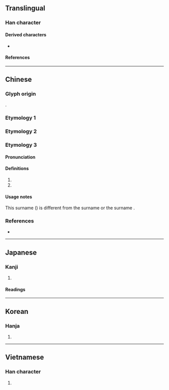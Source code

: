 {{also|塗|凃}}
{{character info}}
==Translingual==

===Han character===
{{Han char|rn=85|rad=水|as=07|sn=10|four=38194|canj=EOMD|ids=⿰氵余}}

====Derived characters====
* {{l|mul|[[蒤]], [[塗]], [[𣉯]], [[𥂋]], [[𪄫]]}}

====References====
{{Han ref|kx=0625.290|dkj=17518|dj=1027.110|hdz=31628.120|uh=6D82}}

----

==Chinese==

===Glyph origin===
{{Han etym}}
{{Han compound|水|alt1=氵|余|ls=psx|c1=s|t1=water|c2=p}}.

===Etymology 1===
{{zh-see|塗}}

===Etymology 2===
{{zh-see|途|v}}

===Etymology 3===
{{zh-forms}}
{{zh-wp|zh:涂姓}}

====Pronunciation====
{{zh-pron
|m=tú
|c=tou4,ceoi4
|h=pfs=
|md=
|mn=
|w=
|mc=y
|oc=y
|cat=
}}

====Definitions====
{{zh-hanzi}}

# {{zh-used2|n}}
# {{surname|zh}}

====Usage notes====
This surname ({{zh-l|涂}}) is different from the surname {{zh-l|凃}} or the surname {{zh-l|塗}}.

===References===
* {{R:yue:Hanzi}}

----

==Japanese==

===Kanji===
{{ja-kanji|grade=|rs=水07}}

# {{rfdef|ja|sort=水07}}

====Readings====
{{ja-readings
|goon=ず, ど, じょ
|kanon=と, ちょ
|kun=みち-}}

----

==Korean==

===Hanja===
{{ko-hanja|hangeul=도|eumhun=|rv=do|mr=to|y=to}}

# {{rfdef|ko|sort=水07}}

----

==Vietnamese==

===Han character===
{{vi-readings|reading=dơ|rs=水07}}

# {{rfdef|vi|sort=水07}}